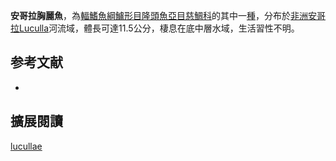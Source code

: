 {{Speciesbox
| name = 安哥拉胸麗魚
| status = LC
| status_system = IUCN3.1
| image = 
| image_width = 240px
| genus = Thoracochromis
| species = lucullae
| authority = [[Boulenger|Boulenger]], 1913
| synonyms = *''Tilapia lucullae''<br /><small>Boulenger, 1913</small>
*''Haplochromis lucullae''<br /><small>Boulenger, 1913</small>
}}

'''安哥拉胸麗魚'''，為[[輻鰭魚綱|輻鰭魚綱]][[鱸形目|鱸形目]][[隆頭魚亞目|隆頭魚亞目]][[慈鯛科|慈鯛科]]的其中一[[種|種]]，分布於[[非洲|非洲]][[安哥拉|安哥拉]]Luculla河流域，體長可達11.5公分，棲息在底中層水域，生活習性不明。
==参考文献==
*{{FishBase_species|genus=Thoracochromis|species=lucullae|year=2013|month=5}}

== 擴展閱讀 ==
{{refbegin}}
{{wikispecies-inline|Thoracochromis lucullae|安哥拉胸麗魚}}
{{refend}}
{{Taxonbar|from=Q5526967}}

[[Category:胸麗魚屬|lucullae]]


{{鱸形目小作品}}